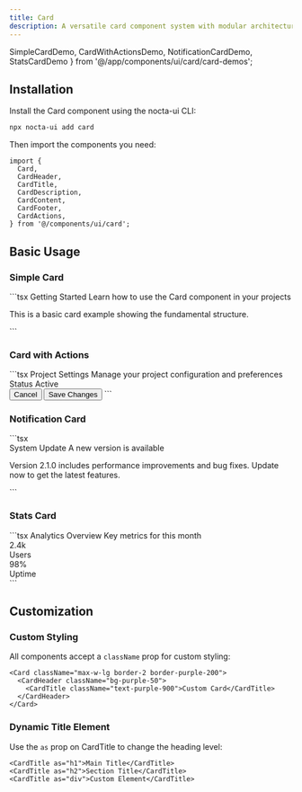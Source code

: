 ```yaml
---
title: Card
description: A versatile card component system with modular architecture and dark mode support
---
```


  SimpleCardDemo,
  CardWithActionsDemo,
  NotificationCardDemo,
  StatsCardDemo
} from '@/app/components/ui/card/card-demos';

## Installation

Install the Card component using the nocta-ui CLI:

```bash
npx nocta-ui add card
```

Then import the components you need:

```tsx
import {
  Card,
  CardHeader,
  CardTitle,
  CardDescription,
  CardContent,
  CardFooter,
  CardActions,
} from '@/components/ui/card';
```

## Basic Usage

### Simple Card

<DocsTabs defaultValue="preview">
  <DocsTab value="preview" title="Preview">
    <SimpleCardDemo />
  </DocsTab>
  <DocsTab value="code" title="Code">
    ```tsx
    <Card>
      <CardHeader>
        <CardTitle>Getting Started</CardTitle>
        <CardDescription>
          Learn how to use the Card component in your projects
        </CardDescription>
      </CardHeader>
      <CardContent>
        <p>This is a basic card example showing the fundamental structure.</p>
      </CardContent>
    </Card>
    ```
  </DocsTab>
</DocsTabs>

### Card with Actions

<DocsTabs defaultValue="preview">
  <DocsTab value="preview" title="Preview">
    <CardWithActionsDemo />
  </DocsTab>
  <DocsTab value="code" title="Code">
    ```tsx
    <Card>
      <CardHeader>
        <CardTitle>Project Settings</CardTitle>
        <CardDescription>
          Manage your project configuration and preferences
        </CardDescription>
      </CardHeader>
      <CardContent>
        <div className="space-y-3">
          <div className="flex items-center justify-between">
            <span className="text-sm font-medium">Status</span>
            <span className="px-2 py-1 text-xs font-medium bg-green-100 text-green-800 rounded-full">
              Active
            </span>
          </div>
        </div>
      </CardContent>
      <CardFooter>
        <CardActions>
          <Button variant="ghost" size="sm">Cancel</Button>
          <Button variant="primary" size="sm">Save Changes</Button>
        </CardActions>
      </CardFooter>
    </Card>
    ```
  </DocsTab>
</DocsTabs>

### Notification Card

<DocsTabs defaultValue="preview">
  <DocsTab value="preview" title="Preview">
    <NotificationCardDemo />
  </DocsTab>
  <DocsTab value="code" title="Code">
    ```tsx
    <Card className="max-w-md">
        <CardHeader>
          <div className="flex items-start space-x-3">
            <div className="w-2 h-2 rounded-full mt-2 bg-black dark:bg-white"></div>
            <div className="flex-1">
              <CardTitle>System Update</CardTitle>
              <CardDescription>
                A new version is available
              </CardDescription>
            </div>
          </div>
        </CardHeader>
        <CardContent>
          <p className="text-sm">
            Version 2.1.0 includes performance improvements and bug fixes. 
            Update now to get the latest features.
          </p>
        </CardContent>
      </Card>
    ```
  </DocsTab>
</DocsTabs>

### Stats Card

<DocsTabs defaultValue="preview">
  <DocsTab value="preview" title="Preview">
    <StatsCardDemo />
  </DocsTab>
  <DocsTab value="code" title="Code">
    ```tsx
      <Card className="w-md">
        <CardHeader>
          <CardTitle>Analytics Overview</CardTitle>
          <CardDescription>
            Key metrics for this month
          </CardDescription>
        </CardHeader>
        <CardContent>
          <div className="grid grid-cols-2 gap-4">
            <div className="text-center">
              <div className="text-2xl font-bold text-neutral-900 dark:text-neutral-100">2.4k</div>
              <div className="text-xs text-neutral-600 dark:text-neutral-400 uppercase tracking-wide">Users</div>
            </div>
            <div className="text-center">
              <div className="text-2xl font-bold text-neutral-900 dark:text-neutral-100">98%</div>
              <div className="text-xs text-neutral-600 dark:text-neutral-400 uppercase tracking-wide">Uptime</div>
            </div>
          </div>
        </CardContent>
      </Card>
    ```
  </DocsTab>
</DocsTabs>

## Customization

### Custom Styling

All components accept a `className` prop for custom styling:

```tsx
<Card className="max-w-lg border-2 border-purple-200">
  <CardHeader className="bg-purple-50">
    <CardTitle className="text-purple-900">Custom Card</CardTitle>
  </CardHeader>
</Card>
```

### Dynamic Title Element

Use the `as` prop on CardTitle to change the heading level:

```tsx
<CardTitle as="h1">Main Title</CardTitle>
<CardTitle as="h2">Section Title</CardTitle>
<CardTitle as="div">Custom Element</CardTitle>
```